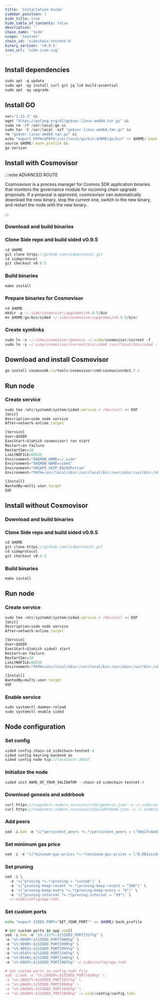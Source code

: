 ```yaml
---
title: 'Installation Guide'
sidebar_position: 1
hide_title: true
hide_table_of_contents: false
description: ''
chain_name: 'Side'
scope: 'testnet'
chain_id: 'sidechain-testnet-4'
binary_version: 'v0.9.5'
icon_url: 'side-icon.svg'
---
```



<PageTitle
  iconUrl="img/side-icon.svg"
  title="Side Installation Guide"
  chainId="sidechain-testnet-4"
  version="v0.9.5"
/>

## Install dependencies

```js
sudo apt -q update
sudo apt -qy install curl git jq lz4 build-essential
sudo apt -qy upgrade
```

## Install GO

```js
ver="1.21.3" &&
wget "https://golang.org/dl/go$ver.linux-amd64.tar.gz" &&
sudo rm -rf /usr/local/go &&
sudo tar -C /usr/local -xzf "go$ver.linux-amd64.tar.gz" &&
rm "go$ver.linux-amd64.tar.gz" &&
echo "export PATH=$PATH:/usr/local/go/bin:$HOME/go/bin" >> $HOME/.bash_profile &&
source $HOME/.bash_profile &&
go version
```

## Install with Cosmovisor

:::note ADVANCED ROUTE

Cosmosvisor is a process manager for Cosmos SDK application binaries that monitors the governance module for incoming chain upgrade proposals. If a proposal is approved, cosmosvisor can automatically download the new binary, stop the current one, switch to the new binary, and restart the node with the new binary.

:::

### Download and build binaries

### Clone Side repo and build sided v0.9.5

```js
cd $HOME
git clone https://github.com/sideprotocol.git
cd sideprotocol
git checkout v0.9.5
```

### Build binaries

```js
make install
```

### Prepare binaries for Cosmovisor

```js
cd $HOME
mkdir -p ~/.side/cosmovisor/upgrades/v0.9.5/bin
mv $HOME/go/bin/sided ~/.side/cosmovisor/upgrades/v0.9.5/bin/
```

### Create symlinks

```js
sudo ln -s ~/.side/cosmovisor/genesis ~/.side/cosmovisor/current -f
sudo ln -s ~/.side/cosmovisor/current/bin/sided /usr/local/bin/sided -f
```

## Download and install Cosmovisor

```js
go install cosmossdk.io/tools/cosmovisor/cmd/cosmovisor@v1.7.1
```

## Run node

### Create service

```js
sudo tee /etc/systemd/system/sided.service > /dev/null << EOF
[Unit]
Description=side node service
After=network-online.target

[Service]
User=$USER
ExecStart=$(which cosmovisor) run start
Restart=on-failure
RestartSec=10
LimitNOFILE=65535
Environment="DAEMON_HOME=~/.side"
Environment="DAEMON_NAME=sided"
Environment="UNSAFE_SKIP_BACKUP=true"
Environment="PATH=/usr/local/sbin:/usr/local/bin:/usr/sbin:/usr/bin:/sbin:/bin:/usr/games:/usr/local/games:/snap/bin:~/.side/cosmovisor/current/bin"

[Install]
WantedBy=multi-user.target
EOF
```

## Install without Cosmovisor

### Download and build binaries

### Clone Side repo and build sided v0.9.5

```js
cd $HOME
git clone https://github.com/sideprotocol.git
cd sideprotocol
git checkout v0.9.5
```

### Build binaries

```js
make install
```

## Run node

### Create service

```js
sudo tee /etc/systemd/system/sided.service > /dev/null << EOF
[Unit]
Description=side node service
After=network-online.target

[Service]
User=$USER
ExecStart=$(which sided) start
Restart=on-failure
RestartSec=10
LimitNOFILE=65535
Environment="PATH=/usr/local/sbin:/usr/local/bin:/usr/sbin:/usr/bin:/sbin:/bin:/usr/games:/usr/local/games:/snap/bin"

[Install]
WantedBy=multi-user.target
EOF
```

### Enable service

```js
sudo systemctl daemon-reload
sudo systemctl enable sided
```

## Node configuration

### Set config

```js
sided config chain-id sidechain-testnet-4
sided config keyring-backend os
sided config node tcp://localhost:26657
```

### Initialize the node

```js
sided init NAME_OF_YOUR_VALIDATOR --chain-id sidechain-testnet-4
```

### Download genesis and addrbook

```js
curl https://snapshots.noders.services/side/genesis.json -o ~/.side/config/genesis.json
curl https://snapshots.noders.services/side/addrbook.json -o ~/.side/config/addrbook.json
```

### Add peers

```js
sed -i.bak -e "s/^persistent_peers *=.*/persistent_peers = \"9eb27c4ebb46f11fcfd2ce04467f7aaff0e92bb5@side-t-rpc.noders.services:26356\"/" ~/.side/config/config.toml
```

### Set minimum gas price

```js
sed -i -e "s|^minimum-gas-prices *=.*|minimum-gas-prices = \"0.001uside\"|" ~/.side/config/app.toml
```

### Set pruning

```js
sed -i \
  -e 's|^pruning *=.*|pruning = "custom"|' \
  -e 's|^pruning-keep-recent *=.*|pruning-keep-recent = "100"|' \
  -e 's|^pruning-keep-every *=.*|pruning-keep-every = "0"|' \
  -e 's|^pruning-interval *=.*|pruning-interval = "19"|' \
  ~/.side/config/app.toml
```

### Set custom ports

```bash
echo "export SIDED_PORT="SET_YOUR_PORT"" >> $HOME/.bash_profile
```

```js
# Set custom ports in app.tom{l
sed -i.bak -e "s%:1317%:${SIDED_PORT}317%g" \
-e "s%:8080%:${SIDED_PORT}080%g" \
-e "s%:9090%:${SIDED_PORT}090%g" \
-e "s%:9091%:${SIDED_PORT}091%g" \
-e "s%:8545%:${SIDED_PORT}545%g" \
-e "s%:8546%:${SIDED_PORT}546%g" \
-e "s%:6065%:${SIDED_PORT}065%g" ~/.side/config/app.toml

# Set custom ports in config.toml file
sed -i.bak -e "s%:26658%:${SIDED_PORT}658%g" \
-e "s%:26657%:${SIDED_PORT}657%g" \
-e "s%:6060%:${SIDED_PORT}060%g" \
-e "s%:26656%:${SIDED_PORT}656%g" \
-e "s%:26660%:${SIDED_PORT}660%g" ~/.side/config/config.toml
```